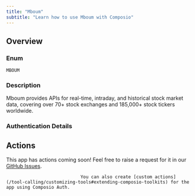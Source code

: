 ```yaml
---
title: "Mboum"
subtitle: "Learn how to use Mboum with Composio"
---
```



## Overview

### Enum
`MBOUM`

### Description
Mboum provides APIs for real-time, intraday, and historical stock
    market data, covering over 70+ stock exchanges and 185,000+ stock
    tickers worldwide.

### Authentication Details

<Accordion title="API_KEY">
<ParamField path="api_key" type="string" required={true}>
</ParamField>

</Accordion>


## Actions

This app has actions coming soon! Feel free to raise a request for it in our [GitHub Issues](https://github.com/ComposioHQ/composio/issues).
                                
                                You can also create [custom actions](/tool-calling/customizing-tools#extending-composio-toolkits) for the app using Composio Auth.
